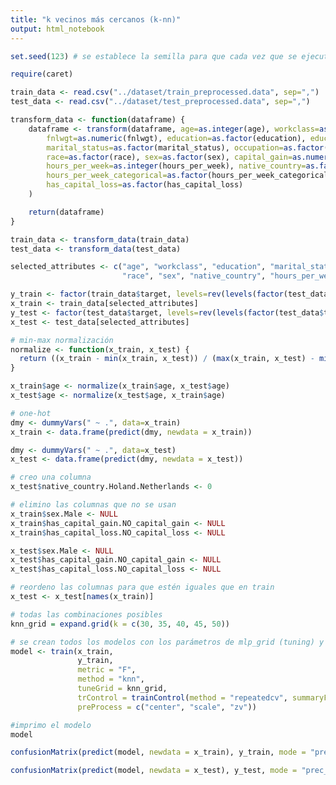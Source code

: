 ```yaml
---
title: "k vecinos más cercanos (k-nn)"
output: html_notebook
---
```


```r
set.seed(123) # se establece la semilla para que cada vez que se ejecute el notebook desde el principio salga lo mismo

require(caret)
```

```r

train_data <- read.csv("../dataset/train_preprocessed.data", sep=",")
test_data <- read.csv("../dataset/test_preprocessed.data", sep=",")

transform_data <- function(dataframe) {
    dataframe <- transform(dataframe, age=as.integer(age), workclass=as.factor(workclass),
        fnlwgt=as.numeric(fnlwgt), education=as.factor(education), education_num=as.integer(education_num),
        marital_status=as.factor(marital_status), occupation=as.factor(occupation), relationship=as.factor(relationship),
        race=as.factor(race), sex=as.factor(sex), capital_gain=as.numeric(capital_gain), capital_loss=as.numeric(capital_loss),
        hours_per_week=as.integer(hours_per_week), native_country=as.factor(native_country), target=as.factor(target),
        hours_per_week_categorical=as.factor(hours_per_week_categorical),has_capital_gain=as.factor(has_capital_gain),
        has_capital_loss=as.factor(has_capital_loss)
    )

    return(dataframe)
}

train_data <- transform_data(train_data)
test_data <- transform_data(test_data)

```

```r
selected_attributes <- c("age", "workclass", "education", "marital_status", "occupation", "relationship", 
                         "race", "sex", "native_country", "hours_per_week_categorical", "has_capital_gain", "has_capital_loss")

y_train <- factor(train_data$target, levels=rev(levels(factor(test_data$target))))
x_train <- train_data[selected_attributes]
y_test <- factor(test_data$target, levels=rev(levels(factor(test_data$target))))
x_test <- test_data[selected_attributes]

# min-max normalización
normalize <- function(x_train, x_test) {
  return ((x_train - min(x_train, x_test)) / (max(x_train, x_test) - min(x_train, x_test)))
}

x_train$age <- normalize(x_train$age, x_test$age)
x_test$age <- normalize(x_test$age, x_train$age)

# one-hot
dmy <- dummyVars(" ~ .", data=x_train)
x_train <- data.frame(predict(dmy, newdata = x_train))

dmy <- dummyVars(" ~ .", data=x_test)
x_test <- data.frame(predict(dmy, newdata = x_test))

# creo una columna
x_test$native_country.Holand.Netherlands <- 0

# elimino las columnas que no se usan
x_train$sex.Male <- NULL
x_train$has_capital_gain.NO_capital_gain <- NULL
x_train$has_capital_loss.NO_capital_loss <- NULL

x_test$sex.Male <- NULL
x_test$has_capital_gain.NO_capital_gain <- NULL
x_test$has_capital_loss.NO_capital_loss <- NULL

# reordeno las columnas para que estén iguales que en train
x_test <- x_test[names(x_train)]
```

```r
# todas las combinaciones posibles
knn_grid = expand.grid(k = c(30, 35, 40, 45, 50))

# se crean todos los modelos con los parámetros de mlp_grid (tuning) y se evalúa su rendimiento
model <- train(x_train, 
               y_train, 
               metric = "F",
               method = "knn", 
               tuneGrid = knn_grid, 
               trControl = trainControl(method = "repeatedcv", summaryFunction = prSummary, repeats = 2, number = 5, sampling = "down"), # number es el núm de veces que vuelve a entrenar
               preProcess = c("center", "scale", "zv"))

#imprimo el modelo
model
```
```r
confusionMatrix(predict(model, newdata = x_train), y_train, mode = "prec_recall")
```

```r
confusionMatrix(predict(model, newdata = x_test), y_test, mode = "prec_recall")
```

